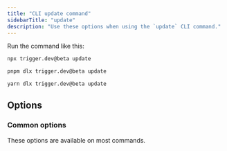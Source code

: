 ```yaml
---
title: "CLI update command"
sidebarTitle: "update"
description: "Use these options when using the `update` CLI command."
---
```



Run the command like this:

<CodeGroup>

```bash npm
npx trigger.dev@beta update
```

```bash pnpm
pnpm dlx trigger.dev@beta update
```

```bash yarn
yarn dlx trigger.dev@beta update
```

</CodeGroup>

## Options

### Common options

These options are available on most commands.

<LogLevelOption />

<SkipTelemetryOption />

<HelpOption />

<VersionOption />
